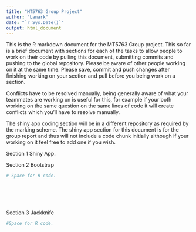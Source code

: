 ```yaml
---
title: "MT5763 Group Project"
author: "Lanark"
date: "`r Sys.Date()`"
output: html_document
---
```

This is the R markdown document for the MT5763 Group project.
This so far is a brief document with sections for each of the tasks to allow people to work
on their code by pulling this document, submitting commits and pushing to the global repository. 
Please be aware of other people working on it at the same time. Please save, commit and push changes after finishing working on your section and pull before you being work on a section. 

Conflicts have to be resolved manually, being generally aware of what your teammates are working on is useful for this, for example if your both working on the same question on the same lines of code it will create conflicts which you'll have to resolve manually. 

The shiny app coding section will be in a different repository as required by the marking scheme. 
The shiny app section for this document is for the group report and thus will not include a code chunk initially although if your working on it feel free to add one if you wish. 

Section 1 Shiny App. 








Section 2 Bootstrap

```r
# Space for R code.







```










Section 3 Jackknife
```r
#Space for R code. 










```

